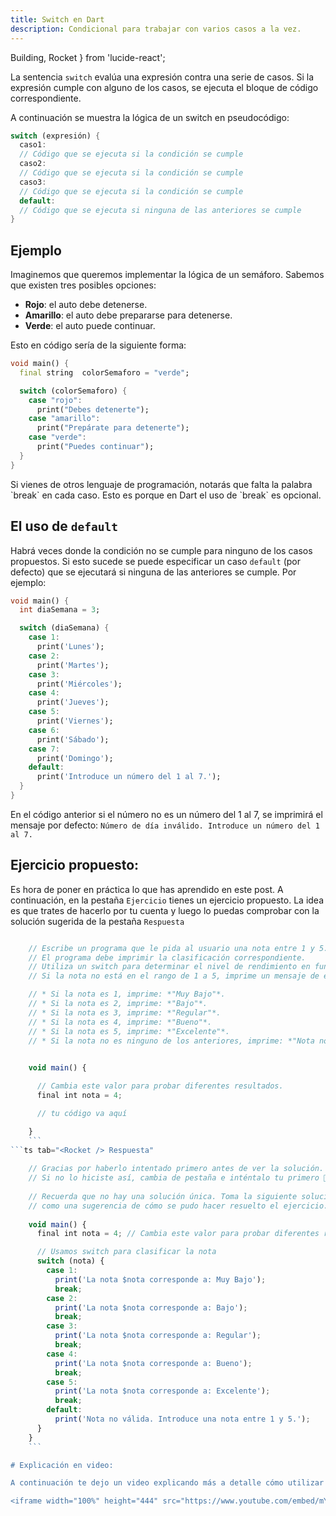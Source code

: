 ```yaml
---
title: Switch en Dart
description: Condicional para trabajar con varios casos a la vez.
---
```


  Building,
  Rocket
} from 'lucide-react';

La sentencia `switch` evalúa una expresión contra una serie de casos. Si la expresión cumple con alguno de los casos, se ejecuta el bloque de código correspondiente.

A continuación se muestra la lógica de un switch en pseudocódigo:

```dart
switch (expresión) {
  caso1:
  // Código que se ejecuta si la condición se cumple
  caso2:
  // Código que se ejecuta si la condición se cumple
  caso3:
  // Código que se ejecuta si la condición se cumple
  default:
  // Código que se ejecuta si ninguna de las anteriores se cumple
}
```

## Ejemplo

Imaginemos que queremos implementar la lógica de un semáforo. Sabemos que existen tres posibles opciones:

- **Rojo**: el auto debe detenerse.
- **Amarillo**: el auto debe prepararse para detenerse.
- **Verde**: el auto puede continuar.

Esto en código sería de la siguiente forma:

```dart
void main() {
  final string  colorSemaforo = "verde";

  switch (colorSemaforo) {
    case "rojo":
      print("Debes detenerte");
    case "amarillo":
      print("Prepárate para detenerte");
    case "verde":
      print("Puedes continuar");
  }
}
```

<Callout title="Nota">
Si vienes de otros lenguaje de programación, notarás que falta la palabra `break` en cada caso. Esto es porque en Dart el uso de `break` es opcional.	
</Callout>

## El uso de `default`	

Habrá veces donde la condición no se cumple para ninguno de los casos propuestos. Si esto sucede se puede especificar un caso `default` (por defecto) que se ejecutará si ninguna de las anteriores se cumple. Por ejemplo:

```dart
void main() {
  int diaSemana = 3; 

  switch (diaSemana) {
    case 1:
      print('Lunes');
    case 2:
      print('Martes');
    case 3:
      print('Miércoles');
    case 4:
      print('Jueves');
    case 5:
      print('Viernes');
    case 6:
      print('Sábado');
    case 7:
      print('Domingo');
    default:
      print('Introduce un número del 1 al 7.');
  }
}
```

En el código anterior si el número no es un número del 1 al 7, se imprimirá el mensaje por defecto: `Número de día inválido. Introduce un número del 1 al 7.`	


## Ejercicio propuesto:

Es hora de poner en práctica lo que has aprendido en este post. A continuación, en la pestaña `Ejercicio` tienes un ejercicio propuesto. La idea es que trates de hacerlo por tu cuenta y luego lo puedas comprobar con la solución sugerida de la pestaña `Respuesta`

```ts tab="<Building /> Ejercicio"

    // Escribe un programa que le pida al usuario una nota entre 1 y 5. 
    // El programa debe imprimir la clasificación correspondiente. 
    // Utiliza un switch para determinar el nivel de rendimiento en función de la nota. 
    // Si la nota no está en el rango de 1 a 5, imprime un mensaje de error.

    // * Si la nota es 1, imprime: *"Muy Bajo"*.
    // * Si la nota es 2, imprime: *"Bajo"*.
    // * Si la nota es 3, imprime: *"Regular"*.
    // * Si la nota es 4, imprime: *"Bueno"*.
    // * Si la nota es 5, imprime: *"Excelente"*.
    // * Si la nota no es ninguno de los anteriores, imprime: *"Nota no válida"*.

    
    void main() {

      // Cambia este valor para probar diferentes resultados.
      final int nota = 4; 

      // tu código va aquí

    }
    ```
```ts tab="<Rocket /> Respuesta"
    
    // Gracias por haberlo intentado primero antes de ver la solución. 
    // Si no lo hiciste así, cambia de pestaña e inténtalo tu primero 🤭 
    
    // Recuerda que no hay una solución única. Toma la siguiente solución 
    // como una sugerencia de cómo se pudo hacer resuelto el ejercicio.
    
    void main() {
      final int nota = 4; // Cambia este valor para probar diferentes resultados.

      // Usamos switch para clasificar la nota
      switch (nota) {
        case 1:
          print('La nota $nota corresponde a: Muy Bajo');
          break;
        case 2:
          print('La nota $nota corresponde a: Bajo');
          break;
        case 3:
          print('La nota $nota corresponde a: Regular');
          break;
        case 4:
          print('La nota $nota corresponde a: Bueno');
          break;
        case 5:
          print('La nota $nota corresponde a: Excelente');
          break;
        default:
          print('Nota no válida. Introduce una nota entre 1 y 5.');
      }
    }
    ```

# Explicación en video:

A continuación te dejo un video explicando más a detalle cómo utilizar un condicional `switch`.

<iframe width="100%" height="444" src="https://www.youtube.com/embed/mYCfi5MOgVo?si=kVjWCKrj14eCHsTE" title="YouTube video player" frameBorder="0" allow="accelerometer; autoplay; clipboard-write; encrypted-media; gyroscope; picture-in-picture; web-share" referrerPolicy="strict-origin-when-cross-origin" allowFullScreen></iframe>